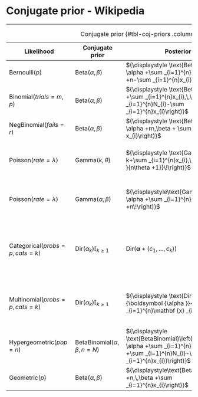 

# Conjugate prior - Wikipedia

------------------------------------------------------------------------

| Likelihood                           | Conjugate prior                          | Posterior                                                                                                                                         | Posterior predictive                                                                                                                                                        |
|--------------------------------------|------------------------------------------|---------------------------------------------------------------------------------------------------------------------------------------------------|-----------------------------------------------------------------------------------------------------------------------------------------------------------------------------|
| $\text{Bernoulli}(p)$                | $\text{Beta}(\alpha,\beta)$              | ${\displaystyle \text{Beta}\left( \alpha +\sum _{i=1}^{n}x_{i},\,\beta +n-\sum _{i=1}^{n}x_{i}\right)}$                                           | ${\displaystyle p({\tilde {x}}=1)={\frac {\alpha '}{\alpha '+\beta '}}}$                                                                                                    |
| $\text{Binomial}(trials=m,p)$        | $\text{Beta}(\alpha,\beta)$              | ${\displaystyle \text{Beta}\left(\alpha +\sum _{i=1}^{n}x_{i},\,\beta +\sum _{i=1}^{n}N_{i}-\sum _{i=1}^{n}x_{i}\right)}$                         | ${\displaystyle \operatorname {BetaBin} ({\tilde {x}}|\alpha ',\beta ')}$                                                                                                   |
| $\text{NegBinomial}(fails=r)$        | $\text{Beta}(\alpha,\beta)$              | ${\displaystyle \text{Beta}\left( \alpha +rn,\beta + \sum _{i=1}^{n} x_{i}\right)}$                                                               | ${\displaystyle \operatorname {BetaNegBin} ({\tilde {x}}|\alpha ',\beta ')}$                                                                                                |
| $\text{Poisson}(rate=\lambda)$       | $\text{Gamma}(k,\theta)$                 | ${\displaystyle \text{Gamma}\left( k+\sum _{i=1}^{n}x_{i},\ {\frac {\theta }{n\theta +1}}\!\right)}$                                              | ${\displaystyle \operatorname {NB} \left({\tilde {x}}\mid k',{\frac {1}{\theta '+1}}\right)}$                                                                               |
| $\text{Poisson}(rate=\lambda)$       | $\text{Gamma}(\alpha,\beta)$             | ${\displaystyle\text{Gamma}\left( \alpha +\sum _{i=1}^{n}x_{i},\ \beta +n\!\right)}$                                                              | ${\displaystyle \operatorname {NB} \left({\tilde {x}}\mid \alpha ',{\frac {\beta '}{1+\beta '}}\right)}$                                                                    |
| $\text{Categorical}(probs=p,cats=k)$ | $\text{Dir}(\alpha_k)\mathbb{I}_{k\ge1}$ | ${\displaystyle \text{Dir}\left({ {\boldsymbol {\alpha }}+(c_{1},\ldots ,c_{k})}\right)}$                                                         | ${\displaystyle {\begin{aligned}p({\tilde {x}}=i)&={\frac {{\alpha _{i}}'}{\sum _{i}{\alpha _{i}}'}}\\&={\frac {\alpha _{i}+c_{i}}{\sum _{i}\alpha _{i}+n}}\end{aligned}}}$ |
| $\text{Multinomial}(probs=p,cats=k)$ | $\text{Dir}(\alpha_k)\mathbb{I}_{k\ge1}$ | ${\displaystyle \text{Dir}\left({ {\boldsymbol {\alpha }}+\sum _{i=1}^{n}\mathbf {x} _{i}\!}\right)}$                                             | ${\displaystyle \operatorname {DirMult} ({\tilde {\mathbf {x} }}\mid {\boldsymbol {\alpha }}')}$                                                                            |
| $\text{Hypergeometric}(pop=n)$       | $\text{BetaBinomial}(\alpha,\beta,n=N)$  | ${\displaystyle \text{BetaBinomial}\left({\displaystyle \alpha +\sum _{i=1}^{n}x_{i},\,\beta +\sum _{i=1}^{n}N_{i}-\sum _{i=1}^{n}x_{i}}\right)}$ |                                                                                                                                                                             |
| $\text{Geometric}(p)$                | $\text{Beta}(\alpha,\beta)$              | ${\displaystyle\text{Beta}\left( \alpha +n,\,\beta +\sum _{i=1}^{n}x_{i}\right)}$                                                                 |                                                                                                                                                                             |

: Conjugate prior {#tbl-coj-priors .column-page-inset}
